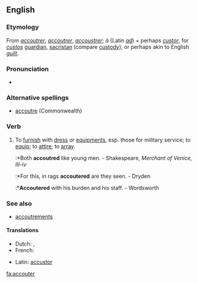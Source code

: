 ==English==

===Etymology===
From {{F.}} ''[[accoutrer]]'', {{OF.}} ''[[accoutrer]]'', ''[[accoustrer]]''; ''à'' (Latin ''[[ad]]'') + perhaps {{LL.}} ''[[custor]]'', for ''[[custos]]'' [[guardian]], [[sacristan]] (compare [[custody]]), or perhaps akin to English ''[[guilt]]''.

===Pronunciation===
*{{IPA|/əˈkuːtə/}}

===Alternative spellings===
*[[accoutre]] (Commonwealth)

===Verb===
{{en-verb}}
#  {{transitive}} To [[furnish]] with [[dress]] or [[equipment]]s, esp. those for military service; to [[equip]]; to [[attire]]; to [[array]].
#:*Both '''accoutred''' like young men. - Shakespeare, ''Merchant of Venice, III-iv''
#:*For this, in rags '''accoutered''' are they seen. - Dryden
#:*'''Accoutered''' with his burden and his staff. - Wordsworth

===See also===
*[[accoutrements]]

====Translations====
{{top}}
* Dutch: {{t+|nl|voorzien}}, {{t|nl|uitdossen}}
* French: {{t+|fr|accoutrer}}
{{mid}}
* Latin: [[accustor]]
{{bottom}}

[[fa:accouter]]